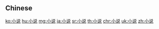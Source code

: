 {{also|小説|小說}}
==Chinese==
{{zh-see|小說}}

[[ko:小说]]
[[hu:小说]]
[[mg:小说]]
[[ja:小说]]
[[sr:小说]]
[[th:小说]]
[[chr:小说]]
[[uk:小说]]
[[zh:小说]]